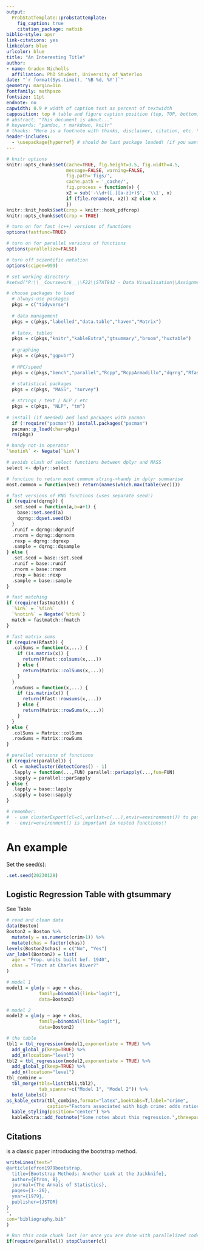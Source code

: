 ```yaml
---
output: 
  ProbStatTemplate::probstattemplate:
    fig_caption: true
    citation_package: natbib
biblio-style: apsr
link-citations: yes
linkcolor: blue
urlcolor: blue
title: "An Interesting Title"
author:
- name: Gradon Nicholls
  affiliation: PhD Student, University of Waterloo
date: "`r format(Sys.time(), '%B %d, %Y')`"
geometry: margin=1in
fontfamily: mathpazo
fontsize: 11pt
endnote: no
capwidth: 0.9 # width of caption text as percent of textwidth
capposition: top # table and figure caption position (top, TOP, bottom, beside)
# abstract: "This document is about..."
# keywords: "pandoc, r markdown, knitr"
# thanks: "Here is a footnote with thanks, disclaimer, citation, etc. \\citep{rosenthalprob}."
header-includes:
  - \usepackage{hyperref} # should be last package loaded! (if you want nice blue hyperlink citations)
---
```


```r
# knitr options
knitr::opts_chunk$set(cache=TRUE, fig.height=3.5, fig.width=4.5,
                      message=FALSE, warning=FALSE,
                      fig.path='figs/',
                      cache.path = '_cache/',
                      fig.process = function(x) {
                      x2 = sub('-\\d+([.][a-z]+)$', '\\1', x)
                      if (file.rename(x, x2)) x2 else x
                      })
knitr::knit_hooks$set(crop = knitr::hook_pdfcrop)
knitr::opts_chunk$set(crop = TRUE)

# turn on for fast (c++) versions of functions
options(fastfunc=TRUE)

# turn on for parallel versions of functions
options(parallelize=FALSE)

# turn off scientific notation
options(scipen=999)

# set working directory
#setwd("P:\\__Coursework__\\F22\\STAT842 - Data Visualisation\\Assignments\\A2")
```

```r
# choose packages to load
  # always-use packages
  pkgs = c("tidyverse")
  
  # data management
  pkgs = c(pkgs,"labelled","data.table","haven","Matrix")
  
  # latex, tables
  pkgs = c(pkgs,"knitr","kableExtra","gtsummary","broom","huxtable")
  
  # graphing
  pkgs = c(pkgs,"ggpubr")
  
  # HPC/speed
  pkgs = c(pkgs,"bench","parallel","Rcpp","RcppArmadillo","dqrng","Rfast","Rfast2","fastmatch")
  
  # statistical packages
  pkgs = c(pkgs, "MASS", "survey")

  # strings / text / NLP / etc
  pkgs = c(pkgs, "NLP", "tm")
  
# install (if needed) and load packages with pacman
  if (!require("pacman")) install.packages("pacman")
  pacman::p_load(char=pkgs)
  rm(pkgs)
```

```r
# handy not-in operator
`%notin%` <- Negate(`%in%`)

# avoids clash of select functions between dplyr and MASS
select <- dplyr::select

# function to return most common string->handy in dplyr summarise
most.common = function(vec) return(names(which.max(table(vec))))
```

```r
# fast versions of RNG functions (uses separate seed!)
if (require(dqrng)) {
  .set.seed = function(a,b=a+1) {
    base::set.seed(a)
    dqrng::dqset.seed(b)
  }
  .runif = dqrng::dqrunif
  .rnorm = dqrng::dqrnorm
  .rexp = dqrng::dqrexp
  .sample = dqrng::dqsample
} else {
  .set.seed = base::set.seed
  .runif = base::runif
  .rnorm = base::rnorm
  .rexp = base::rexp
  .sample = base::sample
}

# fast matching
if (require(fastmatch)) {
  `%in%` = `%fin%`
  `%notin%` = Negate(`%fin%`)
  match = fastmatch::fmatch
}

# fast matrix sums
if (require(Rfast)) {
  .colSums = function(x,...) {
    if (is.matrix(x)) {
      return(Rfast::colsums(x,...))
    } else {
      return(Matrix::colSums(x,...))
    }
  }
  .rowSums = function(x,...) {
    if (is.matrix(x)) {
      return(Rfast::rowsums(x,...))
    } else {
      return(Matrix::rowSums(x,...))
    }
  }
} else {
  .colSums = Matrix::colSums
  .rowSums = Matrix::rowSums
}
```

```r
# parallel versions of functions
if (require(parallel)) {
  cl = makeCluster(detectCores() - 1)
  .lapply = function(...,FUN) parallel::parLapply(...,fun=FUN)
  .sapply = parallel::parSapply
} else {
  .lapply = base::lapply
  .sapply = base::sapply
}

# remember:
#  - use clusterExport(cl=cl,varlist=c(...),envir=environment()) to pass objects to each core
#  - envir=environment() is important in nested functions!!
```


# An example

Set the seed(s):

```r
.set.seed(20230128)
```

## Logistic Regression Table with gtsummary

See Table \ref{tab:crime}

```r
# read and clean data
data(Boston)
Boston2 = Boston %>%
  mutate(y = as.numeric(crim>1)) %>%
  mutate(chas = factor(chas))
levels(Boston2$chas) = c("No", "Yes")
var_label(Boston2) = list(
  age = "Prop. units built bef. 1940",
  chas = "Tract at Charles River?"
)

# model 1
model1 = glm(y ~ age + chas,
            family=binomial(link="logit"),
            data=Boston2)

# model 2
model2 = glm(y ~ age + chas,
            family=binomial(link="logit"),
            data=Boston2)

# the table
tbl1 = tbl_regression(model1,exponentiate = TRUE) %>%
  add_global_p(keep=TRUE) %>%
  add_n(location="level")
tbl2 = tbl_regression(model2,exponentiate = TRUE) %>%
  add_global_p(keep=TRUE) %>%
  add_n(location="level")
tbl_combine = 
  tbl_merge(tbls=list(tbl1,tbl2),
            tab_spanner=c("Model 1", "Model 2")) %>%
  bold_labels()
as_kable_extra(tbl_combine,format="latex",booktabs=T,label="crime",
               caption="Factors associated with high crime: odds ratios") %>%
  kable_styling(position="center") %>%
  kableExtra::add_footnote("Some notes about this regression.",threeparttable = TRUE)
```

## Citations

\cite{efron1979bootstrap} is a classic paper introducing the bootstrap method.



\newpage


```r
writeLines(text="
@article{efron1979bootstrap,
  title={Bootstrap Methods: Another Look at the Jackknife},
  author={Efron, B},
  journal={The Annals of Statistics},
  pages={1--26},
  year={1979},
  publisher={JSTOR}
}
",
con="bibliography.bib"
)
```

\bibliography{bibliography.bib}

\newpage

\appendix
\section*{Appendix}
\renewcommand{\thesubsection}{\Alph{subsection}}

\subsection{An Appendix}







```r
# Run this code chunk last (or once you are done with parallelized code)
if(require(parallel)) stopCluster(cl)
```









